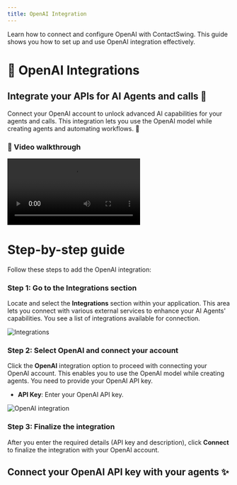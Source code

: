 ```yaml
---
title: OpenAI Integration
---
```


Learn how to connect and configure OpenAI with ContactSwing. This guide shows you how to set up and use OpenAI integration effectively.

# 🔗 OpenAI Integrations

## Integrate your APIs for AI Agents and calls 🤖

Connect your OpenAI account to unlock advanced AI capabilities for your agents and calls. This integration lets you use the OpenAI model while creating agents and automating workflows. 🚀

### 🎥 Video walkthrough

<div class="card-video">
  <video src="https://storage.googleapis.com/helpsessionvideos/Contactswing/Videos/OA.mp4" autoplay playsinline controls title="OpenAI Integration"></video>
</div>

# Step-by-step guide

Follow these steps to add the OpenAI integration:

### Step 1: Go to the Integrations section
Locate and select the **Integrations** section within your application. This area lets you connect with various external services to enhance your AI Agents' capabilities. You see a list of integrations available for connection.

<img src="https://storage.googleapis.com/helpsessionvideos/Contactswing/images/integra.jpg" alt="Integrations" />

### Step 2: Select OpenAI and connect your account
Click the **OpenAI** integration option to proceed with connecting your OpenAI account. This enables you to use the OpenAI model while creating agents. You need to provide your OpenAI API key.
- **API Key**: Enter your OpenAI API key.

<img src="https://storage.googleapis.com/helpsessionvideos/Contactswing/images/ao.jpg" alt="OpenAI integration" />

### Step 3: Finalize the integration
After you enter the required details (API key and description), click **Connect** to finalize the integration with your OpenAI account.

## Connect your OpenAI API key with your agents ✨

